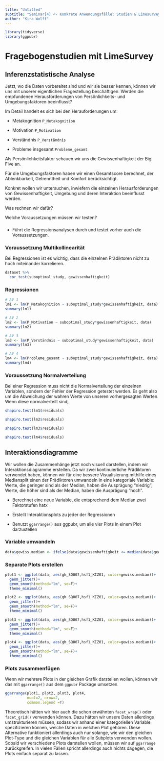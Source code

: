 ```yaml
---
title: "Untitled"
subtitle: "Seminar[4] <- Konkrete Anwendungsfälle: Studien & Limesurvey"
author: "Kira Wolff"
---
```


```r
library(tidyverse)
library(ggpubr)
```

# Fragebogenstudien mit LimeSurvey

## Inferenzstatistische Analyse

Jetzt, wo die Daten vorbereitet sind und wir sie besser kennen, können wir uns mit unserer eigentlichen Fragestellung beschäftigen: Werden die empfundenen Herausforderungen von Persönlichkeits- und Umgebungsfaktoren beeinflusst?

Im Detail handelt es sich bei den Herauforderungen um:

-   Metakognition `P_Metakognition`

-   Motivation `P_Motivation`

-   Verständnis `P_Verständnis`

-   Probleme insgesamt `Probleme_gesamt`

Als Persönlichkeitsfaktor schauen wir uns die Gewissenhaftigkeit der Big Five an.

Für die Umgebungsfaktoren haben wir einen Gesamtscore berechnet, der Ablenkbarkeit, Getrenntheit und Komfort berücksichtigt.

Konkret wollen wir untersuchen, inwiefern die einzelnen Herausforderungen von Gewissenhaftigkeit, Umgebung und deren Interaktion beeinflusst werden.

Was rechnen wir dafür?

Welche Voraussetzungen müssen wir testen?

### 

-   Führt die Regressionsanalysen durch und testet vorher auch die Voraussetzungen.

### Voraussetzung Multikollinearität

Bei Regressionen ist es wichtig, dass die einzelnen Prädiktoren nicht zu hoch miteinander korrelieren.

```r

dataset %>% 
  cor_test(suboptimal_study, gewissenhaftigkeit)
```

### Regressionen

```r

# AV 1
lm1 <- lm(P_Metakognition ~ suboptimal_study*gewissenhaftigkeit, data)
summary(lm1)

# AV 2
lm2 <- lm(P_Motivation ~ suboptimal_study*gewissenhaftigkeit, data)
summary(lm2)

# AV 3
lm3 <- lm(P_Verständnis ~ suboptimal_study*gewissenhaftigkeit, data)
summary(lm3)

# AV 4
lm4 <- lm(Probleme_gesamt ~ suboptimal_study*gewissenhaftigkeit, data)
summary(lm4)
```

### Voraussetzung Normalverteilung

Bei einer Regression muss nicht die Normalverteilung der einzelnen Variablen, sondern der Fehler der Regression getestet werden. Es geht also um die Abweichung der wahren Werte von unseren vorhergesagten Werten. Wenn diese normalverteilt sind,

```r
shapiro.test(lm1$residuals)

shapiro.test(lm2$residuals)

shapiro.test(lm3$residuals)

shapiro.test(lm4$residuals)
```

## Interaktionsdiagramme

Wir wollen die Zusammenhänge jetzt noch visuell darstellen, indem wir Interaktionsdiagramme erstellen. Da wir zwei kontinuierliche Prädiktoren verwendet haben, können wir für eine bessere Visualisierung mithilfe eines Mediansplit einen der Prädiktoren umwandeln in eine kategoriale Variable: Werte, die geringer sind als der Median, haben die Ausprägung "niedrig"; Werte, die höher sind als der Median, haben die Ausprägung "hoch".

-   Berechnet eine neue Variable, die entsprechend dem Median zwei Faktorstufen hatx

-   Erstellt Interaktionsplots zu jeder der Regressionen

-   Benutzt `ggarrange()` aus ggpubr, um alle vier Plots in einem Plot darzustellen

### Variable umwandeln

```r
data$gewiss.median <- ifelse(data$gewissenhaftigkeit <= median(data$gewissenhaftigkeit, na.rm=T), "low", "high")
```

### Separate Plots erstellen

```r
plot1 <- ggplot(data, aes(gh_SQ007,hsf1_KIZ01, color=gewiss.median))+
  geom_jitter()+
  geom_smooth(method="lm", se=F)+
  theme_minimal()

plot2 <- ggplot(data, aes(gh_SQ007,hsf1_KIZ01, color=gewiss.median))+
  geom_jitter()+
  geom_smooth(method="lm", se=F)+
  theme_minimal()

plot3 <- ggplot(data, aes(gh_SQ007,hsf1_KIZ01, color=gewiss.median))+
  geom_jitter()+
  geom_smooth(method="lm", se=F)+
  theme_minimal()

plot4 <- ggplot(data, aes(gh_SQ007,hsf1_KIZ01, color=gewiss.median))+
  geom_jitter()+
  geom_smooth(method="lm", se=F)+
  theme_minimal()
```

### Plots zusammenfügen

Wenn wir mehrere Plots in der gleichen Grafik darstellen wollen, können wir das mit `ggarrange()` aus dem `ggpubr` Package umsetzen.

```r
ggarrange(plot1, plot2, plot3, plot4, 
          ncol=2, nrow=2,
          common.legend =T)
```

Theoretisch hätten wir hier auch die schon erwähnten `facet_wrap()` oder `facet_grid()` verwenden können. Dazu hätten wir unsere Daten allerdings umstrukturieren müssen, sodass wir anhand einer kategoriellen Variable spezifizieren können, welche Daten in welchen Plot gehören. Diese Alternative funktioniert allerdings auch nur solange, wie wir den gleichen Plot-Type und die gleichen Variablen für alle Subplots verwenden wollen. Sobald wir verschiedene Plots darstellen wollen, müssen wir auf `ggarrange` zurückgreifen. In vielen Fällen spricht allerdings auch nichts dagegen, die Plots einfach separat zu lassen.
